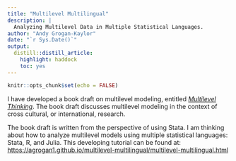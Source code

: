 ```yaml
---
title: "Multilevel Multilingual"
description: |
  Analyzing Multilevel Data in Multiple Statistical Languages.
author: "Andy Grogan-Kaylor"
date: "`r Sys.Date()`"
output:
  distill::distill_article:
    highlight: haddock
    toc: yes
---
```


```r

knitr::opts_chunk$set(echo = FALSE)

```

I have developed a book draft on multilevel modeling, entitled [*Multilevel Thinking*](https://agrogan1.github.io/multilevel-thinking/). The book draft discusses multilevel modeling in the context of cross cultural, or international, research. 

The book draft is written from the perspective of using Stata. I am thinking about how to analyze multilevel models using multiple statistical languages: Stata, R, and Julia. This developing tutorial can be found at: [https://agrogan1.github.io/multilevel-multilingual/multilevel-multilingual.html](https://agrogan1.github.io/multilevel-multilingual/multilevel-multilingual.html)




